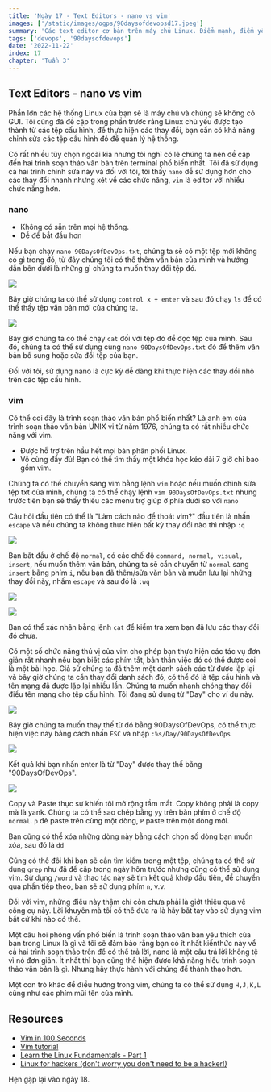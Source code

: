 ```yaml
---
title: 'Ngày 17 - Text Editors - nano vs vim'
images: ['/static/images/ogps/90daysofdevopsd17.jpeg']
summary: 'Các text editor cơ bản trên máy chủ Linux. Điểm mạnh, điểm yếu và ví dụ cơ bản cho từng editor.'
tags: ['devops', '90daysofdevops']
date: '2022-11-22'
index: 17
chapter: 'Tuần 3'
---
```


## Text Editors - nano vs vim

Phần lớn các hệ thống Linux của bạn sẽ là máy chủ và chúng sẽ không có GUI. Tôi cũng đã đề cập trong phần trước rằng Linux chủ yếu được tạo thành từ các tệp cấu hình, để thực hiện các thay đổi, bạn cần có khả năng chỉnh sửa các tệp cấu hình đó để quản lý hệ thống.

Có rất nhiều tùy chọn ngoài kia nhưng tôi nghĩ có lẽ chúng ta nên đề cập đến hai trình soạn thảo văn bản trên terminal phổ biến nhất. Tôi đã sử dụng cả hai trình chỉnh sửa này và đối với tôi, tôi thấy `nano` dễ sử dụng hơn cho các thay đổi nhanh nhưng xét về các chức năng, `vim` là editor với nhiều chức năng hơn.

### nano

- Không có sẵn trên mọi hệ thống.
- Dễ để bắt đầu hơn

Nếu bạn chạy `nano 90DaysOfDevOps.txt`, chúng ta sẽ có một tệp mới không có gì trong đó, từ đây chúng tôi có thể thêm văn bản của mình và hướng dẫn bên dưới là những gì chúng ta muốn thay đổi tệp đó.

![](/static/images/assets/Day17_Linux1.png)

Bây giờ chúng ta có thể sử dụng `control x + enter` và sau đó chạy `ls` để có thể thấy tệp văn bản mới của chúng ta.

![](/static/images/assets/Day17_Linux2.png)

Bây giờ chúng ta có thể chạy `cat` đối với tệp đó để đọc tệp của mình. Sau đó, chúng ta có thể sử dụng cùng `nano 90DaysOfDevOps.txt` đó để thêm văn bản bổ sung hoặc sửa đổi tệp của bạn.

Đối với tôi, sử dụng nano là cực kỳ dễ dàng khi thực hiện các thay đổi nhỏ trên các tệp cấu hình.

### vim

Có thể coi đây là trình soạn thảo văn bản phổ biến nhất? Là anh em của trình soạn thảo văn bản UNIX vi từ năm 1976, chúng ta có rất nhiều chức năng với vim.

- Được hỗ trợ trên hầu hết mọi bản phân phối Linux.
- Vô cùng đầy đủ! Bạn có thể tìm thấy một khóa học kéo dài 7 giờ chỉ bao gồm vim.

Chúng ta có thể chuyển sang vim bằng lệnh `vim` hoặc nếu muốn chỉnh sửa tệp txt của mình, chúng ta có thể chạy lệnh `vim 90DaysOfDevOps.txt` nhưng trước tiên bạn sẽ thấy thiếu các menu trợ giúp ở phía dưới so với `nano`

Câu hỏi đầu tiên có thể là "Làm cách nào để thoát vim?" đầu tiên là nhấn `escape` và nếu chúng ta không thực hiện bất kỳ thay đổi nào thì nhập `:q`

![](/static/images/assets/Day17_Linux3.png)

Bạn bắt đầu ở chế độ `normal`, có các chế độ `command, normal, visual, insert`, nếu muốn thêm văn bản, chúng ta sẽ cần chuyển từ `normal` sang `insert` bằng phím `i`, nếu bạn đã thêm/sửa văn bản và muốn lưu lại những thay đổi này, nhấm `escape` và sau đó là `:wq`

![](/static/images/assets/Day17_Linux4.png)

![](/static/images/assets/Day17_Linux5.png)

Bạn có thể xác nhận bằng lệnh `cat` để kiểm tra xem bạn đã lưu các thay đổi đó chưa.

Có một số chức năng thú vị của vim cho phép bạn thực hiện các tác vụ đơn giản rất nhanh nếu bạn biết các phím tắt, bản thân việc đó có thể được coi là một bài học. Giả sử chúng ta đã thêm một danh sách các từ được lặp lại và bây giờ chúng ta cần thay đổi danh sách đó, có thể đó là tệp cấu hình và tên mạng đã được lặp lại nhiều lần. Chúng ta muốn nhanh chóng thay đổi điều tên mạng cho tệp cấu hình. Tôi đang sử dụng từ "Day" cho ví dụ này.

![](/static/images/assets/Day17_Linux6.png)

Bây giờ chúng ta muốn thay thế từ đó bằng 90DaysOfDevOps, có thể thực hiện việc này bằng cách nhấn `ESC` và nhập `:%s/Day/90DaysOfDevOps`

![](/static/images/assets/Day17_Linux7.png)

Kết quả khi bạn nhấn enter là từ "Day" được thay thế bằng "90DaysOfDevOps".

![](/static/images/assets/Day17_Linux8.png)

Copy và Paste thực sự khiến tôi mở rộng tầm mắt. Copy không phải là copy mà là yank. Chúng ta có thể sao chép bằng `yy` trên bàn phím ở chế độ `normal`. `p` đẻ paste trên cùng một dòng, `P` paste trên một dòng mới.

Bạn cũng có thể xóa những dòng này bằng cách chọn số dòng bạn muốn xóa, sau đó là `dd`

Cũng có thể đôi khi bạn sẽ cần tìm kiếm trong một tệp, chúng ta có thể sử dụng `grep` như đã đề cập trong ngày hôm trước nhưng cũng có thể sử dụng vim. Sử dụng `/word` và thao tác này sẽ tìm kết quả khớp đầu tiên, để chuyển qua phần tiếp theo, bạn sẽ sử dụng phím `n`, v.v.

Đối với vim, những điều này thậm chí còn chưa phải là giớt thiệu qua về công cụ này. Lời khuyên mà tôi có thể đưa ra là hãy bắt tay vào sử dụng vim bất cứ khi nào có thể.

Một câu hỏi phỏng vấn phổ biến là trình soạn thảo văn bản yêu thích của bạn trong Linux là gì và tôi sẽ đảm bảo rằng bạn có ít nhất kiến ​​​​thức này về cả hai trình soạn thảo trên để có thể trả lời, nano là một câu trả lời không tệ vì nó đơn giản. Ít nhất thì bạn cũng thể hiện được khả năng hiểu trình soạn thảo văn bản là gì. Nhưng hãy thực hành với chúng để thành thạo hơn.

Một con trỏ khác để điều hướng trong vim, chúng ta có thể sử dụng `H,J,K,L` cũng như các phím mũi tên của mình.

## Resources

- [Vim in 100 Seconds](https://www.youtube.com/watch?v=-txKSRn0qeA)
- [Vim tutorial](https://www.youtube.com/watch?v=IiwGbcd8S7I)
- [Learn the Linux Fundamentals - Part 1](https://www.youtube.com/watch?v=kPylihJRG70)
- [Linux for hackers (don't worry you don't need to be a hacker!)](https://www.youtube.com/watch?v=VbEx7B_PTOE)

Hẹn gặp lại vào ngày 18.
